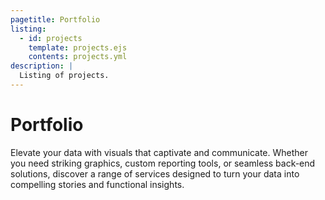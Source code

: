 ```yaml
---
pagetitle: Portfolio
listing:
  - id: projects
    template: projects.ejs
    contents: projects.yml
description: |
  Listing of projects.
---
```


::: {.column-page}

<h1 class="title">Portfolio</h1>

:::

::: {.column-screen}
::: {.portfolio-banner}
::: {.column-page}
Elevate your data with visuals that captivate and communicate. Whether you need striking graphics, custom reporting tools, or seamless back-end solutions, discover a range of services designed to turn your data into compelling stories and functional insights.
:::
:::
:::

::: {.column-page}

:::{#projects}

:::


:::